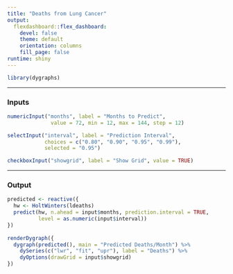 ```yaml
---
title: "Deaths from Lung Cancer"
output: 
  flexdashboard::flex_dashboard: 
    devel: false
    theme: default 
    orientation: columns
    fill_page: false
runtime: shiny
---
```


```r
library(dygraphs)
```


-----------------------------------------------------------------------

### Inputs

```r
numericInput("months", label = "Months to Predict", 
              value = 72, min = 12, max = 144, step = 12)

selectInput("interval", label = "Prediction Interval",
            choices = c("0.80", "0.90", "0.95", "0.99"),
            selected = "0.95")

checkboxInput("showgrid", label = "Show Grid", value = TRUE)
```

-----------------------------------------------------------------------

### Output

```r
predicted <- reactive({
  hw <- HoltWinters(ldeaths)
  predict(hw, n.ahead = input$months, prediction.interval = TRUE,
          level = as.numeric(input$interval))
})
  
renderDygraph({
  dygraph(predicted(), main = "Predicted Deaths/Month") %>%
    dySeries(c("lwr", "fit", "upr"), label = "Deaths") %>%
    dyOptions(drawGrid = input$showgrid)
})
```



